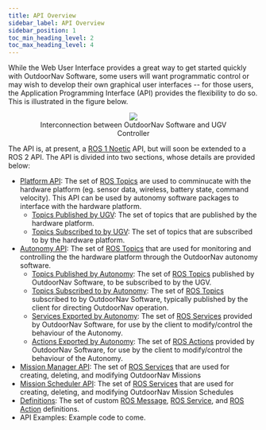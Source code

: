 ```yaml
---
title: API Overview
sidebar_label: API Overview
sidebar_position: 1
toc_min_heading_level: 2
toc_max_heading_level: 4
---
```


While the Web User Interface provides a great way to get started quickly
with OutdoorNav Software, some users will want programmatic control or
may wish to develop their own graphical user interfaces \-- for those
users, the Application Programming Interface (API) provides the
flexibility to do so. This is illustrated in the figure below.

<center>
  <figure>
    <img src="/img/outdoornav_images/ros_integration.png" />
    <figcaption>Interconnection between OutdoorNav Software and UGV Controller</figcaption>
  </figure>
</center>

The API is, at present, a [ROS 1 Noetic](http://wiki.ros.org/noetic) API,
but will soon be extended to a ROS 2 API. The API is divided into two
sections, whose details are provided below:

- [Platform API](api_endpoints/platform_api.mdx): The set of [ROS
  Topics](http://wiki.ros.org/Topics) are used to comminucate with the
  hardware platform (eg. sensor data, wireless, battery state, command
  velocity). This API can be used by autonomy software packages to
  interface with the hardware platform.
  - [Topics Published by UGV](api_endpoints/platform_api.mdx#topics-published-by-platform):
    The set of topics that are published by the hardware platform.
  - [Topics Subscribed to by UGV](api_endpoints/platform_api.mdx#topics-subscribed-by-platform):
    The set of topics that are subscribed to by the hardware
    platform.
- [Autonomy API](api_endpoints/autonomy_api.mdx): The set of [ROS
  Topics](http://wiki.ros.org/Topics) that are used for monitoring and
  controlling the the hardware platform through the OutdoorNav
  autonomy software.
  - [Topics Published by Autonomy](api_endpoints/autonomy_api.mdx#topics-published-by-autonomy):
    The set of [ROS Topics](http://wiki.ros.org/Topics) published by
    OutdoorNav Software, to be subscribed to by the UGV.
  - [Topics Subscribed to by Autonomy](api_endpoints/autonomy_api.mdx#topics-subscribed-to-by-autonomy):
    The set of [ROS Topics](http://wiki.ros.org/Topics)
    subscribed to by OutdoorNav Software, typically published by the
    client for directing OutdoorNav operation.
  - [Services Exported by Autonomy](api_endpoints/autonomy_api.mdx#services-exported-by-autonomy):
    The set of [ROS Services](http://wiki.ros.org/Services) provided
    by OutdoorNav Software, for use by the client to modify/control
    the behaviour of the Autonomy.
  - [Actions Exported by Autonomy](api_endpoints/autonomy_api.mdx#actions-exported-by-autonomy):
    The set of [ROS Actions](http://wiki.ros.org/actionlib) provided
    by OutdoorNav Software, for use by the client to modify/control
    the behaviour of the Autonomy.
- [Mission Manager API](api_endpoints/mission_manager_api.mdx): The set of [ROS
  Services](http://wiki.ros.org/Services) that are used for creating, deleting, and modifying OutdoorNav Missions
- [Mission Scheduler API](api_endpoints/mission_scheduler_api.mdx): The set of [ROS Services](http://wiki.ros.org/Services)
  that are used for creating, deleting, and modifying OutdoorNav Mission Schedules
- [Definitions](api_endpoints/definitions.mdx): The set of custom
  [ROS Message](http://wiki.ros.org/Messages), [ROS
  Service](http://wiki.ros.org/Services), and [ROS
  Action](http://wiki.ros.org/actionlib) definitions.
- API Examples: Example code to come.
